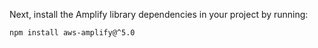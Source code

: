 Next, install the Amplify library dependencies in your project by running:

```bash
npm install aws-amplify@^5.0
```